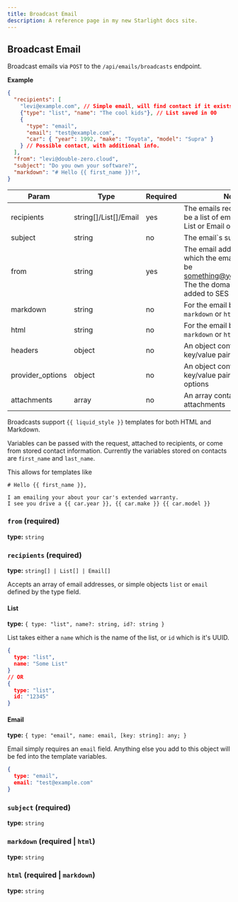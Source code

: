 ```yaml
---
title: Broadcast Email
description: A reference page in my new Starlight docs site.
---
```


## Broadcast Email

Broadcast emails via `POST` to the `/api/emails/broadcasts` endpoint.

**Example**
```json
{
  "recipients": [
    "levi@example.com", // Simple email, will find contact if it exists.
    {"type": "list", "name": "The cool kids"}, // List saved in 00
    {
      "type": "email",
      "email": "test@example.com",
      "car": { "year": 1992, "make": "Toyota", "model": "Supra" }
    } // Possible contact, with additional info.
  ],
  "from": "levi@double-zero.cloud",
  "subject": "Do you own your software?",
  "markdown": "# Hello {{ first_name }}!",
}
```

| Param            | Type                  | Required | Notes                                                                                                                                    |
|------------------|-----------------------|----------|------------------------------------------------------------------------------------------------------------------------------------------|
| recipients       | string[]/List[]/Email | yes      | The emails recipient(s). Can be a list of email strings, or List or Email objects                                                        |
| subject          | string                | no       | The email`s subject field                                                                                                                |
| from             | string                | yes      | The email address from which the email is sent. Must be something@yourdomain.com. The the domain has to be added to SES and be verified. |
| markdown         | string                | no       | For the email body. Either `markdown` or `html` can be used.                                                                             |
| html             | string                | no       | For the email body. Either `markdown` or `html` can be used.                                                                             |
| headers          | object                | no       | An object containing key/value pairs of headers                                                                                          |
| provider_options | object                | no       | An object containing key/value pairs of provider options                                                                                 |
| attachments      | array                 | no       | An array containing attachments                                                                                                          |


Broadcasts support `{{ liquid_style }}` templates for both HTML and Markdown.

Variables can be passed with the request, attached to recipients, or come from stored contact information. Currently the variables stored on contacts are `first_name` and `last_name`.

This allows for templates like

```
# Hello {{ first_name }},

I am emailing your about your car's extended warranty.
I see you drive a {{ car.year }}, {{ car.make }} {{ car.model }}
```

### `from` (required)

**type:** `string`

### `recipients` (required)

**type:** `string[] | List[] | Email[]` 




Accepts an array of email addresses, or simple objects `list` or `email` defined by the type field.

#### List

**type:** `{ type: "list", name?: string, id?: string }`

List takes either a `name` which is the name of the list, or `id` which is it's UUID.
```json
{
  type: "list",
  name: "Some List"
}
// OR
{
  type: "list",
  id: "12345"
}
```

#### Email

**type:** `{ type: "email", name: email, [key: string]: any; }`
 
Email simply requires an `email` field. Anything else you add to this object will be fed into the template variables.
```json
{
  type: "email",
  email: "test@example.com"
}
```

### `subject` (required)

**type:** `string`


### `markdown` (required | `html`)

**type:** `string`

### `html` (required | `markdown`)

**type:** `string`
